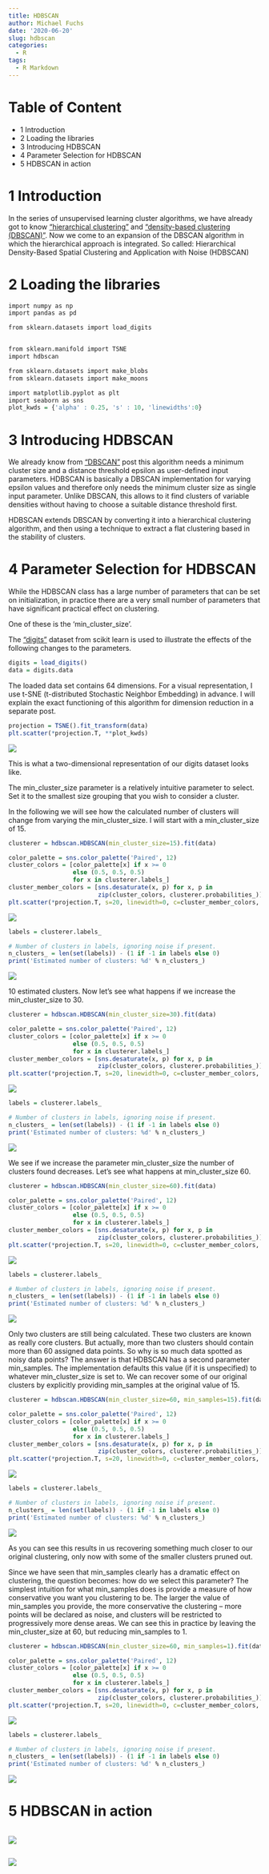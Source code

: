 ```yaml
---
title: HDBSCAN
author: Michael Fuchs
date: '2020-06-20'
slug: hdbscan
categories:
  - R
tags:
  - R Markdown
---
```



# Table of Content

+ 1 Introduction
+ 2 Loading the libraries
+ 3 Introducing HDBSCAN
+ 4 Parameter Selection for HDBSCAN
+ 5 HDBSCAN in action


# 1 Introduction

In the series of unsupervised learning cluster algorithms, we have already got to know ["hierarchical clustering"](https://michael-fuchs-python.netlify.app/2020/06/04/hierarchical-clustering/) and ["density-based clustering (DBSCAN)"](https://michael-fuchs-python.netlify.app/2020/06/15/dbscan/). Now we come to an expansion of the DBSCAN algorithm in which the hierarchical approach is integrated.
So called: Hierarchical Density-Based Spatial Clustering and Application with Noise (HDBSCAN)



# 2 Loading the libraries


```r
import numpy as np
import pandas as pd

from sklearn.datasets import load_digits


from sklearn.manifold import TSNE
import hdbscan

from sklearn.datasets import make_blobs
from sklearn.datasets import make_moons

import matplotlib.pyplot as plt
import seaborn as sns
plot_kwds = {'alpha' : 0.25, 's' : 10, 'linewidths':0}
```


# 3 Introducing HDBSCAN


We already know from ["DBSCAN"](https://michael-fuchs-python.netlify.app/2020/06/15/dbscan/) post this algorithm needs a minimum cluster size and a distance threshold epsilon as user-defined input parameters. HDBSCAN is basically a DBSCAN implementation for varying epsilon values and therefore only needs the minimum cluster size as single input parameter. Unlike DBSCAN, this allows to it find clusters of variable densities without having to choose a suitable distance threshold first.

HDBSCAN extends DBSCAN by converting it into a hierarchical clustering algorithm, and then using a technique to extract a flat clustering based in the stability of clusters.


# 4 Parameter Selection for HDBSCAN

While the HDBSCAN class has a large number of parameters that can be set on initialization, in practice there are a very small number of parameters that have significant practical effect on clustering.

One of these is the 'min_cluster_size'.

The ["digits"](https://scikit-learn.org/stable/modules/generated/sklearn.datasets.load_digits.html)  dataset from scikit learn is used to illustrate the effects of the following changes to the parameters.


```r
digits = load_digits()
data = digits.data
```

The loaded data set contains 64 dimensions.
For a visual representation, I use t-SNE (t-distributed Stochastic Neighbor Embedding) in advance.
I will explain the exact functioning of this algorithm for dimension reduction in a separate post.

```r
projection = TSNE().fit_transform(data)
plt.scatter(*projection.T, **plot_kwds)
```

![](/post/2020-06-20-hdbscan_files/p49p1.png)

This is what a two-dimensional representation of our digits dataset looks like.

The min_cluster_size parameter is a relatively intuitive parameter to select. Set it to the smallest size grouping that you wish to consider a cluster.

In the following we will see how the calculated number of clusters will change from varying the min_cluster_size.
I will start with a min_cluster_size of 15.


```r
clusterer = hdbscan.HDBSCAN(min_cluster_size=15).fit(data)
```

```r
color_palette = sns.color_palette('Paired', 12)
cluster_colors = [color_palette[x] if x >= 0
                  else (0.5, 0.5, 0.5)
                  for x in clusterer.labels_]
cluster_member_colors = [sns.desaturate(x, p) for x, p in
                         zip(cluster_colors, clusterer.probabilities_)]
plt.scatter(*projection.T, s=20, linewidth=0, c=cluster_member_colors, alpha=0.25)
```

![](/post/2020-06-20-hdbscan_files/p49p2.png)


```r
labels = clusterer.labels_
```

```r
# Number of clusters in labels, ignoring noise if present.
n_clusters_ = len(set(labels)) - (1 if -1 in labels else 0)
print('Estimated number of clusters: %d' % n_clusters_)
```

![](/post/2020-06-20-hdbscan_files/p49p3.png)

10 estimated clusters.
Now let's see what happens if we increase the min_cluster_size to 30.


```r
clusterer = hdbscan.HDBSCAN(min_cluster_size=30).fit(data)

color_palette = sns.color_palette('Paired', 12)
cluster_colors = [color_palette[x] if x >= 0
                  else (0.5, 0.5, 0.5)
                  for x in clusterer.labels_]
cluster_member_colors = [sns.desaturate(x, p) for x, p in
                         zip(cluster_colors, clusterer.probabilities_)]
plt.scatter(*projection.T, s=20, linewidth=0, c=cluster_member_colors, alpha=0.25)
```

![](/post/2020-06-20-hdbscan_files/p49p4.png)



```r
labels = clusterer.labels_

# Number of clusters in labels, ignoring noise if present.
n_clusters_ = len(set(labels)) - (1 if -1 in labels else 0)
print('Estimated number of clusters: %d' % n_clusters_)
```

![](/post/2020-06-20-hdbscan_files/p49p5.png)


We see if we increase the parameter min_cluster_size the number of clusters found decreases.
Let's see what happens at min_cluster_size 60.


```r
clusterer = hdbscan.HDBSCAN(min_cluster_size=60).fit(data)

color_palette = sns.color_palette('Paired', 12)
cluster_colors = [color_palette[x] if x >= 0
                  else (0.5, 0.5, 0.5)
                  for x in clusterer.labels_]
cluster_member_colors = [sns.desaturate(x, p) for x, p in
                         zip(cluster_colors, clusterer.probabilities_)]
plt.scatter(*projection.T, s=20, linewidth=0, c=cluster_member_colors, alpha=0.25)
```

![](/post/2020-06-20-hdbscan_files/p49p6.png)


```r
labels = clusterer.labels_

# Number of clusters in labels, ignoring noise if present.
n_clusters_ = len(set(labels)) - (1 if -1 in labels else 0)
print('Estimated number of clusters: %d' % n_clusters_)
```

![](/post/2020-06-20-hdbscan_files/p49p7.png)

Only two clusters are still being calculated. These two clusters are known as really core clusters.
But actually, more than two clusters should contain more than 60 assigned data points. So why is so much data spotted as noisy data points?
The answer is that HDBSCAN has a second parameter min_samples. The implementation defaults this value (if it is unspecified) to whatever min_cluster_size is set to. We can recover some of our original clusters by explicitly providing min_samples at the original value of 15.



```r
clusterer = hdbscan.HDBSCAN(min_cluster_size=60, min_samples=15).fit(data)

color_palette = sns.color_palette('Paired', 12)
cluster_colors = [color_palette[x] if x >= 0
                  else (0.5, 0.5, 0.5)
                  for x in clusterer.labels_]
cluster_member_colors = [sns.desaturate(x, p) for x, p in
                         zip(cluster_colors, clusterer.probabilities_)]
plt.scatter(*projection.T, s=20, linewidth=0, c=cluster_member_colors, alpha=0.25)
```

![](/post/2020-06-20-hdbscan_files/p49p8.png)



```r
labels = clusterer.labels_

# Number of clusters in labels, ignoring noise if present.
n_clusters_ = len(set(labels)) - (1 if -1 in labels else 0)
print('Estimated number of clusters: %d' % n_clusters_)
```

![](/post/2020-06-20-hdbscan_files/p49p9.png)

As you can see this results in us recovering something much closer to our original clustering, only now with some of the smaller clusters pruned out. 

Since we have seen that min_samples clearly has a dramatic effect on clustering, the question becomes: how do we select this parameter? The simplest intuition for what min_samples does is provide a measure of how conservative you want you clustering to be. The larger the value of min_samples you provide, the more conservative the clustering – more points will be declared as noise, and clusters will be restricted to progressively more dense areas. We can see this in practice by leaving the min_cluster_size at 60, but reducing min_samples to 1.


```r
clusterer = hdbscan.HDBSCAN(min_cluster_size=60, min_samples=1).fit(data)

color_palette = sns.color_palette('Paired', 12)
cluster_colors = [color_palette[x] if x >= 0
                  else (0.5, 0.5, 0.5)
                  for x in clusterer.labels_]
cluster_member_colors = [sns.desaturate(x, p) for x, p in
                         zip(cluster_colors, clusterer.probabilities_)]
plt.scatter(*projection.T, s=20, linewidth=0, c=cluster_member_colors, alpha=0.25)
```

![](/post/2020-06-20-hdbscan_files/p49p10.png)


```r
labels = clusterer.labels_

# Number of clusters in labels, ignoring noise if present.
n_clusters_ = len(set(labels)) - (1 if -1 in labels else 0)
print('Estimated number of clusters: %d' % n_clusters_)
```

![](/post/2020-06-20-hdbscan_files/p49p11.png)


# 5 HDBSCAN in action








```r

```

![](/post/2020-06-20-hdbscan_files/p49p.png)





































```r

```

![](/post/2020-06-20-hdbscan_files/p49p.png)
